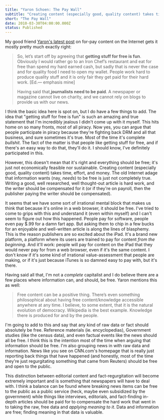 ```yaml
---
title: "Yaron Schoen: The Pay Wall"
subtitle: "Creating content (especially good, quality content) takes time, effort, and money."
short: "The Pay Wall"
date: 2010-03-30T04:00:00.000Z
status: Published
---
```


My good friend [Yaron's latest post](http://yaronschoen.com/writing/the-pay-wall/) on for-pay content on the Internet gets it mostly pretty much exactly right:

> So, let’s start off by agreeing that **getting stuff for free is fun**. Obviously I would rather go to an Iron Chef’s restaurant and eat for free than spend my hard earned cash, but sadly that is never the case and for quality food I need to open my wallet. People work hard to produce quality stuff and it is only fair they get paid for their hard work. [Ed.— emphasis mine]
> 
> Having said that,**journalists need to be paid**. A newspaper or magazine cannot live on charity, and we cannot rely on blogs to provide us with our news.

I think the basic idea here is spot on, but I do have a few things to add. The idea that "getting stuff for free is fun" is such an amazing and true statement that I'm incredibly jealous I didn't come up with it myself. This hits home on so many fronts, most of all piracy. Now yes, you can argue that people participate in piracy because they're fighting back DRM and all that business, and sure sometimes it's true. Most of the time it's complete *bullshit*. The fact of the matter is that people like getting stuff for free, and if there's an easy way to do that, they'll do it. I should know, I've definitely participated in this.

However, this doesn't mean that it's right and everything should be free; it's just not economically feasible nor sustainable. Creating content (especially good, quality content) takes time, effort, and money. The old Internet adage that information wants (nay, *needs*) to be free is just not completely true. Writing a good, well researched, well thought-out article is hard work, and the writer should be compensated for it (or if they're on payroll, then the publisher paying the writer should be compensated).

It seems that we have some sort of irrational mental block that makes us think that because it's online in a web browser, it should be free. I've tried to come to grips with this and understand it (even within myself) and I can't seem to figure out how this happened. People pay for software, people even pay $.99 for a damn fart app. But asking them to chip in a few bucks for an enjoyable and well-written article is along the lines of blasphemy. This is the reason publishers are so excited about the iPad. It's a brand new platform, a platform where its users are trained to pay for content *from the beginning*. And it'll work: people will pay for content on the iPad that they would never pay for from a web browser, even if it's the same content. I don't know if it's some kind of irrational value-assessment that people are making, or if it's just because iTunes is so damned easy to pay with, but it's there.

Having said all that, I'm not a *complete* capitalist and I do believe there are a few places where information can, and should, be free. Yaron mentions this as well:

> Free content can be a positive thing. There’s even something philosophical about having free content/knowledge accessible anywhere at any time. I believe, to some extent, that it is the natural evolution of democracy. Wikipedia is the best example. Knowledge there is produced for and by the people.

I'm going to add to this and say that any kind of raw data or fact should absolutely be free. Reference materials (ie. encyclopedias), Government studies (like the census data), and even factual events like the news should all be free. I think this is the intention most of the time when arguing that information should be free. I'm also grouping news in with raw data and information. News like you see on CNN.com's homepage that is really just reporting back things that have happened (and honestly, most of the time they're just regurgitating something that came from Reuters) should be free and open to the public.

This distinction between editorial content and fact-regurgitation will become extremely important and is something that newspapers will have to deal with. I think a balance can be found where breaking news items can be free to the public as a public service (heck, maybe even subsidized by the government) while things like interviews, editorials, and fact-finding in-depth articles should be paid for to compensate the hard work that went in to taking the raw, free data and *applying meaning to it*. Data and information are free; finding meaning in that data is valuable.